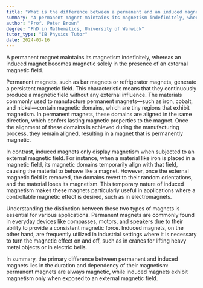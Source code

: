 ```yaml
---
title: "What is the difference between a permanent and an induced magnet?"
summary: "A permanent magnet maintains its magnetism indefinitely, whereas an induced magnet only exhibits magnetism when exposed to an external magnetic field."
author: "Prof. Peter Brown"
degree: "PhD in Mathematics, University of Warwick"
tutor_type: "IB Physics Tutor"
date: 2024-03-16
---
```


A permanent magnet maintains its magnetism indefinitely, whereas an induced magnet becomes magnetic solely in the presence of an external magnetic field.

Permanent magnets, such as bar magnets or refrigerator magnets, generate a persistent magnetic field. This characteristic means that they continuously produce a magnetic field without any external influence. The materials commonly used to manufacture permanent magnets—such as iron, cobalt, and nickel—contain magnetic domains, which are tiny regions that exhibit magnetism. In permanent magnets, these domains are aligned in the same direction, which confers lasting magnetic properties to the magnet. Once the alignment of these domains is achieved during the manufacturing process, they remain aligned, resulting in a magnet that is permanently magnetic.

In contrast, induced magnets only display magnetism when subjected to an external magnetic field. For instance, when a material like iron is placed in a magnetic field, its magnetic domains temporarily align with that field, causing the material to behave like a magnet. However, once the external magnetic field is removed, the domains revert to their random orientations, and the material loses its magnetism. This temporary nature of induced magnetism makes these magnets particularly useful in applications where a controllable magnetic effect is desired, such as in electromagnets.

Understanding the distinction between these two types of magnets is essential for various applications. Permanent magnets are commonly found in everyday devices like compasses, motors, and speakers due to their ability to provide a consistent magnetic force. Induced magnets, on the other hand, are frequently utilized in industrial settings where it is necessary to turn the magnetic effect on and off, such as in cranes for lifting heavy metal objects or in electric bells.

In summary, the primary difference between permanent and induced magnets lies in the duration and dependency of their magnetism: permanent magnets are always magnetic, while induced magnets exhibit magnetism only when exposed to an external magnetic field.
    